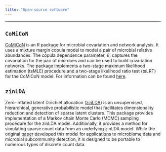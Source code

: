 ```yaml
---
title: "Open-source software"
---
```


<link rel="stylesheet" href="academicons/css/academicons.min.css"/>

-----

## `CoMiCoN`
[CoMiCoN](https://github.com/rebeccadeek/CoMiCoN) is an R package for microbial covariation and network analysis. It uses a mixture margin copula model to model a pair of microbial relative abundances. The copula dependence parameter, $\theta$, captures the covariation for the pair of microbes and can be used to build covariation networks. The package implements a two-stage maximum likelihood estimation (tsMLE) procedure and a two-stage likelihood ratio test (tsLRT) for the CoMiCoN model. For information can be found [here](https://academic.oup.com/bioinformatics/article/39/7/btad413/7209520).


## `zinLDA`

Zero-inflated latent Dirichlet allocation ([zinLDA](https://github.com/rebeccadeek/zinLDA)) is an unsupervised, hierarchical, generative probabilistic model that facilitates dimensionality reduction and detection of sparse latent clusters. This package provides implementation of a Markov chain Monte Carlo (MCMC) sampling procedure for the zinLDA model. Additionally, it provides a method for simulating sparse count data from an underlying zinLDA model. While the original [paper](https://doi.org/10.3389/fgene.2020.602594) developed this model for applications to microbiome data and microbial subcommunity detection, it is designed to be portable to numerous types of discrete count data.